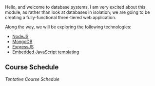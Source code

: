 
Hello, and welcome to database systems. I am very excited about this module, as rather than look at databases in isolation; we are going to be creating a fully-functional three-tiered web application.

Along the way, we will be exploring the following technologies:

- [NodeJS](https://nodejs.org/en/)
- [MongoDB](https://www.mongodb.com/)
- [ExpressJS](https://expressjs.com/)
- [Embedded JavaScript templating](https://ejs.co/#promo)

## Course Schedule

<Schedule />

<em> Tentative Course Schedule </em>

